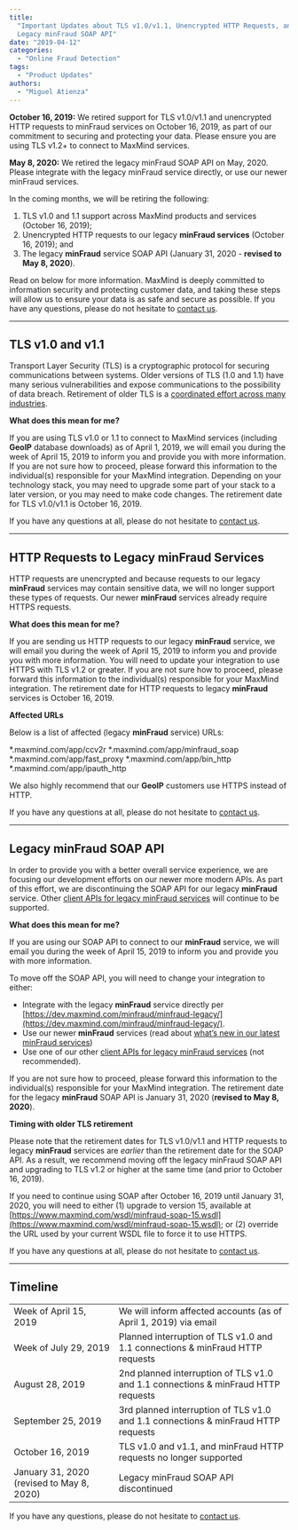 ```yaml
---
title:
  "Important Updates about TLS v1.0/v1.1, Unencrypted HTTP Requests, and the
  Legacy minFraud SOAP API"
date: "2019-04-12"
categories:
  - "Online Fraud Detection"
tags:
  - "Product Updates"
authors:
  - "Miguel Atienza"
---
```


**October 16, 2019:** We retired support for TLS v1.0/v1.1 and unencrypted HTTP
requests to minFraud services on October 16, 2019, as part of our commitment to
securing and protecting your data. Please ensure you are using TLS v1.2+ to
connect to MaxMind services.

**May 8, 2020:** We retired the legacy minFraud SOAP API on May, 2020. Please
integrate with the legacy minFraud service directly, or use our newer minFraud
services.

In the coming months, we will be retiring the following:

1. TLS v1.0 and 1.1 support across MaxMind products and services (October 16,
   2019);
2. Unencrypted HTTP requests to our legacy **minFraud services** (October 16,
   2019); and
3. The legacy **minFraud** service SOAP API (January 31, 2020 - **revised to May
   8, 2020**).

Read on below for more information. MaxMind is deeply committed to information
security and protecting customer data, and taking these steps will allow us to
ensure your data is as safe and secure as possible. If you have any questions,
please do not hesitate to
[contact us](https://support.maxmind.com/hc/en-us/requests/new/).

---

## TLS v1.0 and v1.1

Transport Layer Security (TLS) is a cryptographic protocol for securing
communications between systems. Older versions of TLS (1.0 and 1.1) have many
serious vulnerabilities and expose communications to the possibility of data
breach. Retirement of older TLS is a
[coordinated effort across many industries](https://blog.pcisecuritystandards.org/are-you-ready-for-30-june-2018-sayin-goodbye-to-ssl-early-tls).

**What does this mean for me?**

If you are using TLS v1.0 or 1.1 to connect to MaxMind services (including
**GeoIP** database downloads) as of April 1, 2019, we will email you during the
week of April 15, 2019 to inform you and provide you with more information. If
you are not sure how to proceed, please forward this information to the
individual(s) responsible for your MaxMind integration. Depending on your
technology stack, you may need to upgrade some part of your stack to a later
version, or you may need to make code changes. The retirement date for TLS
v1.0/v1.1 is October 16, 2019.

If you have any questions at all, please do not hesitate to
[contact us](https://support.maxmind.com/hc/en-us/requests/new/).

---

## HTTP Requests to Legacy minFraud Services

HTTP requests are unencrypted and because requests to our legacy **minFraud**
services may contain sensitive data, we will no longer support these types of
requests. Our newer **minFraud** services already require HTTPS requests.

**What does this mean for me?**

If you are sending us HTTP requests to our legacy **minFraud** service, we will
email you during the week of April 15, 2019 to inform you and provide you with
more information. You will need to update your integration to use HTTPS with TLS
v1.2 or greater. If you are not sure how to proceed, please forward this
information to the individual(s) responsible for your MaxMind integration. The
retirement date for HTTP requests to legacy **minFraud** services is October
16, 2019.

**Affected URLs**

Below is a list of affected (legacy **minFraud** service) URLs:

\*.maxmind.com/app/ccv2r \*.maxmind.com/app/minfraud_soap
\*.maxmind.com/app/fast_proxy \*.maxmind.com/app/bin_http
\*.maxmind.com/app/ipauth_http

We also highly recommend that our **GeoIP** customers use HTTPS instead of HTTP.

If you have any questions at all, please do not hesitate to
[contact us](https://support.maxmind.com/hc/en-us/requests/new/).

---

## Legacy minFraud SOAP API

In order to provide you with a better overall service experience, we are
focusing our development efforts on our newer more modern APIs. As part of this
effort, we are discontinuing the SOAP API for our legacy **minFraud** service.
Other
[client APIs for legacy minFraud services](https://dev.maxmind.com/minfraud/minfraud-legacy/)
will continue to be supported.

**What does this mean for me?**

If you are using our SOAP API to connect to our **minFraud** service, we will
email you during the week of April 15, 2019 to inform you and provide you with
more information.

To move off the SOAP API, you will need to change your integration to either:

- Integrate with the legacy **minFraud** service directly per
  [https://dev.maxmind.com/minfraud/minfraud-legacy/](https://dev.maxmind.com/minfraud/minfraud-legacy/).
- Use our newer **minFraud** services (read about
  [what’s new in our latest minFraud services](https://dev.maxmind.com/minfraud/whats-new-in-minfraud-score-and-minfraud-insights/))
- Use one of our other
  [client APIs for legacy minFraud services](https://dev.maxmind.com/minfraud/minfraud-legacy/)
  (not recommended).

If you are not sure how to proceed, please forward this information to the
individual(s) responsible for your MaxMind integration. The retirement date for
the legacy **minFraud** SOAP API is January 31, 2020 (**revised to May 8,
2020**).

**Timing with older TLS retirement**

Please note that the retirement dates for TLS v1.0/v1.1 and HTTP requests to
legacy **minFraud** services are _earlier_ than the retirement date for the SOAP
API. As a result, we recommend moving off the legacy minFraud SOAP API and
upgrading to TLS v1.2 or higher at the same time (and prior to October 16,
2019).

If you need to continue using SOAP after October 16, 2019 until January 31,
2020, you will need to either (1) upgrade to version 15, available at
[https://www.maxmind.com/wsdl/minfraud-soap-15.wsdl](https://www.maxmind.com/wsdl/minfraud-soap-15.wsdl);
or (2) override the URL used by your current WSDL file to force it to use HTTPS.

If you have any questions at all, please do not hesitate to
[contact us](https://support.maxmind.com/hc/en-us/requests/new/).

---

## Timeline

<table>
  <tbody>
    <tr>
      <td>Week of April 15, 2019</td>
      <td>We will inform affected accounts (as of April 1, 2019) via email</td>
    </tr>
    <tr>
      <td>Week of July 29, 2019</td>
      <td>Planned interruption of TLS v1.0 and 1.1 connections &amp; minFraud HTTP requests</td>
    </tr>
    <tr>
      <td>August 28, 2019</td>
      <td>2nd planned interruption of TLS v1.0 and 1.1 connections &amp; minFraud HTTP requests</td>
    </tr>
    <tr>
      <td>September 25, 2019</td>
      <td>3rd planned interruption of TLS v1.0 and 1.1 connections &amp; minFraud HTTP requests</td>
    </tr>
    <tr>
      <td>October 16, 2019</td>
      <td>TLS v1.0 and v1.1, and minFraud HTTP requests no longer supported</td>
    </tr>
    <tr>
      <td>January 31, 2020 (revised to May 8, 2020)</td>
      <td>Legacy minFraud SOAP API discontinued</td>
    </tr>
  </tbody>
</table>

If you have any questions, please do not hesitate to
[contact us](https://support.maxmind.com/hc/en-us/requests/new/).
